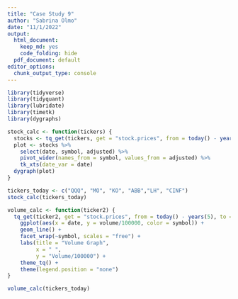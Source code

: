 ```yaml
---
title: "Case Study 9"
author: "Sabrina Olmo"
date: "11/1/2022"
output:
  html_document:
    keep_md: yes
    code_folding: hide
  pdf_document: default
editor_options:
  chunk_output_type: console
---
```


```r
library(tidyverse)
library(tidyquant)
library(lubridate)
library(timetk)
library(dygraphs)
```

```r
stock_calc <- function(tickers) {
  stocks <- tq_get(tickers, get = "stock.prices", from = today() - years(5), to = today())
  plot <- stocks %>%
    select(date, symbol, adjusted) %>%
    pivot_wider(names_from = symbol, values_from = adjusted) %>%
    tk_xts(date_var = date)
  dygraph(plot)
}

tickers_today <- c("QQQ", "MO", "KO", "ABB","LH", "CINF")
stock_calc(tickers_today)
```

```r
volume_calc <- function(ticker2) {
  tq_get(ticker2, get = "stock.prices", from = today() - years(5), to = today()) %>%
    ggplot(aes(x = date, y = volume/100000, color = symbol)) +
    geom_line() +
    facet_wrap(~symbol, scales = "free") + 
    labs(title = "Volume Graph", 
         x = " ",
         y = "Volume/100000") +
    theme_tq() +
    theme(legend.position = "none")
}

volume_calc(tickers_today) 
```
